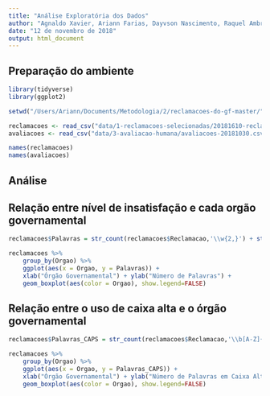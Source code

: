 ```yaml
---
title: "Análise Exploratória dos Dados"
author: "Agnaldo Xavier, Ariann Farias, Dayvson Nascimento, Raquel Ambrozio, Victor Araujo"
date: "12 de novembro de 2018"
output: html_document
---
```


<p></p>
## Preparação do ambiente

```r
library(tidyverse)
library(ggplot2)

setwd("/Users/Ariann/Documents/Metodologia/2/reclamacoes-do-gf-master/")

reclamacoes <- read_csv("data/1-reclamacoes-selecionadas/20181610-reclamacoes-selecionadas.csv")
avaliacoes <- read_csv("data/3-avaliacao-humana/avaliacoes-20181030.csv")

```
```r
names(reclamacoes)
names(avaliacoes)
```

<p></p>
## Análise
<p></p>
## Relação entre nível de insatisfação e cada orgão governamental
<p></p>

```r
reclamacoes$Palavras = str_count(reclamacoes$Reclamacao,'\\w{2,}') + str_count(reclamacoes$Titulo,'\\w{2,}')
```

```r
reclamacoes %>% 
    group_by(Orgao) %>% 
    ggplot(aes(x = Orgao, y = Palavras)) +
    xlab("Órgão Governamental") + ylab("Número de Palavras") +
    geom_boxplot(aes(color = Orgao), show.legend=FALSE)
```

<p></p>
## Relação entre o uso de caixa alta e o órgão governamental

```r
reclamacoes$Palavras_CAPS = str_count(reclamacoes$Reclamacao,'\\b[A-Z]{2,}\\b') + str_count(reclamacoes$Titulo,'\\b[A-Z]{2,}\\b')
```

```r
reclamacoes %>% 
    group_by(Orgao) %>% 
    ggplot(aes(x = Orgao, y = Palavras_CAPS)) +
    xlab("Órgão Governamental") + ylab("Número de Palavras em Caixa Alta") +
    geom_boxplot(aes(color = Orgao), show.legend=FALSE)
```

<p></p>